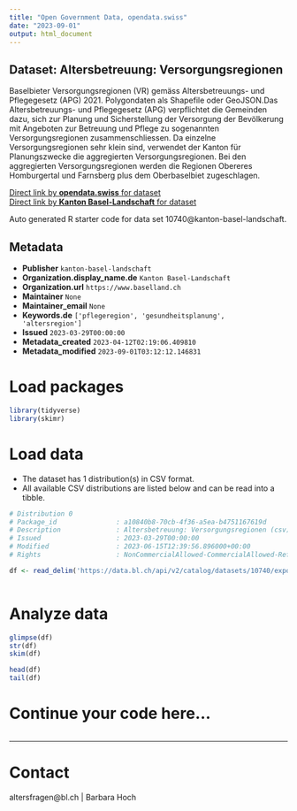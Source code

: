 ```yaml
---
title: "Open Government Data, opendata.swiss"
date: "2023-09-01"
output: html_document
---
```


## Dataset: Altersbetreuung: Versorgungsregionen

Baselbieter Versorgungsregionen (VR) gemäss Altersbetreuungs- und Pflegegesetz (APG) 2021. Polygondaten als Shapefile oder GeoJSON.Das Altersbetreuungs- und Pflegegesetz (APG) verpflichtet die Gemeinden dazu, sich zur Planung und Sicherstellung der Versorgung der Bevölkerung mit Angeboten zur Betreuung und Pflege zu sogenannten Versorgungsregionen zusammenschliessen. Da einzelne Versorgungsregionen sehr klein sind, verwendet der Kanton für Planungszwecke die aggregierten Versorgungsregionen. Bei den aggregierten Versorgungsregionen werden die Regionen Obereres Homburgertal und Farnsberg plus dem Oberbaselbiet zugeschlagen.

[Direct link by **opendata.swiss** for dataset](https://opendata.swiss/de/dataset/versorgungsregionen)<br>
[Direct link by **Kanton Basel-Landschaft** for dataset](https://data.bl.ch/explore/dataset/10740/)

Auto generated R starter code for data set 10740@kanton-basel-landschaft.

## Metadata

- **Publisher** `kanton-basel-landschaft`
- **Organization.display_name.de** `Kanton Basel-Landschaft`
- **Organization.url** `https://www.baselland.ch`
- **Maintainer** `None`
- **Maintainer_email** `None`
- **Keywords.de** `['pflegeregion', 'gesundheitsplanung', 'altersregion']`
- **Issued** `2023-03-29T00:00:00`
- **Metadata_created** `2023-04-12T02:19:06.409810`
- **Metadata_modified** `2023-09-01T03:12:12.146831`


# Load packages

```r

library(tidyverse)
library(skimr)

```

# Load data

-   The dataset has 1 distribution(s) in CSV format.
-   All available CSV distributions are listed below and can be read into a tibble.

```r

# Distribution 0
# Package_id               : a10840b8-70cb-4f36-a5ea-b4751167619d
# Description              : Altersbetreuung: Versorgungsregionen (csv)
# Issued                   : 2023-03-29T00:00:00
# Modified                 : 2023-06-15T12:39:56.896000+00:00
# Rights                   : NonCommercialAllowed-CommercialAllowed-ReferenceRequired

df <- read_delim('https://data.bl.ch/api/v2/catalog/datasets/10740/exports/csv')



```

# Analyze data

```r

glimpse(df)
str(df)
skim(df)

head(df)
tail(df)

```

# Continue your code here...

```r

```

------------------------------------------------------------------------

# Contact

altersfragen@bl.ch | Barbara Hoch

